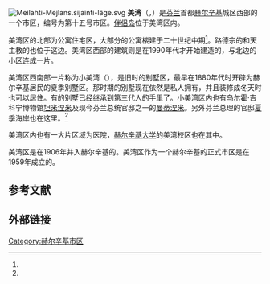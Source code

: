 [[File:Meilahti-Mejlans.sijainti-läge.svg|thumb]]
'''美湾'''（{{lang-fi|Meilahti}}，{{lang-sv|Mejlans}}）是[[芬兰|芬兰]]首都[[赫尔辛基|赫尔辛基]]城区西部的一个市区，编号为第十五号市区。[[伴侣岛|伴侣岛]]位于美湾区内。

美湾区的北部为公寓住宅区，大部分的公寓楼建于二十世纪中期<ref name="Rantanen"/>。路德宗的{{link-fi|美湾教堂|Meilahden kirkko}}和天主教的{{link-fi|圣玛丽亚教堂 (赫尔辛基)|Pyhän Marian kirkko (Helsinki)|圣玛丽亚教堂}}也位于这边。美湾区西部的建筑则是在1990年代才开始建造的，与北边的{{link-fi|小霍帕拉赫蒂|Pikku Huopalahti}}小区连成一片。

美湾区西南部一片称为小美湾（{{lang|fi|Vähä-Meilahti}}），是旧时的别墅区，最早在1880年代时开辟为赫尔辛基居民的夏季别墅区。那时期的别墅现在依然是私人拥有，并且装修成冬天时也可以居住。有的别墅已经继承到第三代人的手里了。小美湾区内也有乌尔霍·吉科宁博物馆[[坦米涅米|坦米涅米]]及现今芬兰总统官邸之一的[[曼蒂涅米|曼蒂涅米]]。另外芬兰总理的官邸[[夏季海岸|夏季海岸]]也在这里。<ref name="hel_alueet"/>

美湾区内也有一大片区域为医院，[[赫尔辛基大学|赫尔辛基大学]]的美湾校区也在其中。

美湾区是在1906年并入赫尔辛基的。美湾区作为一个赫尔辛基的正式市区是在1959年成立的。

== 参考文献 ==
{{Reflist|refs=
<ref name="Rantanen">{{cite web | url = https://www.hs.fi/ihmiset/art-2000002896314.html | title = Meilahti – siellä on kaikki | author = Rantanen, Miska | language = fi | publisher = Helsingin Sanomat | date = 2016-04-16 | accessdate = 2020-12-16}}</ref>

<ref name="hel_alueet">{{cite web | url = https://www.hel.fi/hel2/tietokeskus/julkaisut/pdf/18_11_05_Hki_Alueittain_2017_Tikkanen.pdf | title = Helsinki aluettain 2017 | language = fi | publisher = Helsingin kaupungin tietokeskus | date = 2018 | accessdate = 2020-12-16 | archive-date = 2019-09-01 | archive-url = https://web.archive.org/web/20190901040207/https://www.hel.fi/hel2/tietokeskus/julkaisut/pdf/18_11_05_Hki_Alueittain_2017_Tikkanen.pdf | dead-url = no }}</ref>
}}

== 外部链接 ==
{{commonscat|Meilahti}}

{{赫尔辛基市区划分}}

[[Category:赫尔辛基市区|Category:赫尔辛基市区]]